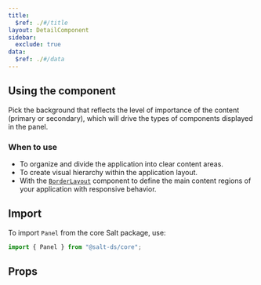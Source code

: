 ```yaml
---
title:
  $ref: ./#/title
layout: DetailComponent
sidebar:
  exclude: true
data:
  $ref: ./#/data
---
```


## Using the component

Pick the background that reflects the level of importance of the content (primary or secondary), which will drive the types of components displayed in the panel.

### When to use

- To organize and divide the application into clear content areas.
- To create visual hierarchy within the application layout.
- With the [`BorderLayout`](/salt/components/layouts/border-layout) component to define the main content regions of your application with responsive behavior.

## Import

To import `Panel` from the core Salt package, use:

```js
import { Panel } from "@salt-ds/core";
```

## Props

<PropsTable componentName="Panel" />
